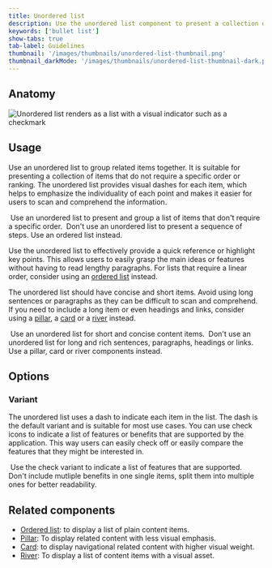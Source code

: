 ```yaml
---
title: Unordered list
description: Use the unordered list component to present a collection of items without specific ordering.
keywords: ['bullet list']
show-tabs: true
tab-label: Guidelines
thumbnail: '/images/thumbnails/unordered-list-thumbnail.png'
thumbnail_darkMode: '/images/thumbnails/unordered-list-thumbnail-dark.png'
---
```


## Anatomy

![Unordered list renders as a list with a visual indicator such as a checkmark](https://github.com/primer/brand/assets/912236/646a4719-dddf-47f5-9b34-85f6addb828e)

## Usage

Use an unordered list to group related items together. It is suitable for presenting a collection of items that do not require a specific order or ranking. The unordered list provides visual dashes for each item, which helps to emphasize the individuality of each point and makes it easier for users to scan and comprehend the information.

<DoDontContainer>
  <Do>
    <img src="https://github.com/primer/brand/assets/912236/3746552a-8fd2-4fbf-9ad5-ed9b1bdcff0d" alt="" />
    <Caption>Use an unordered list to present and group a list of items that don't require a specific order.</Caption>
  </Do>
  <Dont>
    <img src="https://github.com/primer/brand/assets/912236/5df3fd9d-5508-48b1-a4e4-7891d6ecabb3" alt="" />
    <Caption>Don't use an unordered list to present a sequence of steps. Use an ordered list instead.</Caption>
  </Dont>
</DoDontContainer>

Use the unordered list to effectively provide a quick reference or highlight key points. This allows users to easily grasp the main ideas or features without having to read lengthy paragraphs. For lists that require a linear order, consider using an [ordered list](/components/OrderedList) instead.

The unordered list should have concise and short items. Avoid using long sentences or paragraphs as they can be difficult to scan and comprehend. If you need to include a long item or even headings and links, consider using a [pillar](/components/Pillar), a [card](/components/Card) or a [river](/components/River) instead.

<DoDontContainer>
  <Do>
    <img src="https://github.com/primer/brand/assets/912236/990a350b-cc8c-42f1-88db-662b5609a179" alt="" />
    <Caption>Use an unordered list for short and concise content items.</Caption>
  </Do>
  <Dont>
    <img src="https://github.com/primer/brand/assets/912236/a416e1e6-58e6-4710-a2f9-646513853dcc" alt="" />
    <Caption>
      Don't use an unordered list for long and rich sentences, paragraphs, headings or links. Use a pillar, card or
      river components instead.
    </Caption>
  </Dont>
</DoDontContainer>

## Options

### Variant

The unordered list uses a dash to indicate each item in the list. The dash is the default variant and is suitable for most use cases. You can use check icons to indicate a list of features or benefits that are supported by the application. This way users can easily check off or easily compare the features that they might be interested in.

<DoDontContainer>
  <Do>
    <img src="https://github.com/primer/brand/assets/912236/afd68e16-0345-4085-b549-82647ca8136a" alt="" />
    <Caption>Use the check variant to indicate a list of features that are supported.</Caption>
  </Do>
  <Dont>
    <img src="https://github.com/primer/brand/assets/912236/7d8ddb4b-1a37-4b7b-a773-1eaeb9027d46" alt="" />
    <Caption>
      Don't include mutliple benefits in one single items, split them into multiple ones for better readability.
    </Caption>
  </Dont>
</DoDontContainer>

## Related components

- [Ordered list](/components/OrderedList): to display a list of plain content items.
- [Pillar](/components/Pillar): To display related content with less visual emphasis.
- [Card](/components/Card): to display navigational related content with higher visual weight.
- [River](/components/River): To display a list of content items with a visual asset.

